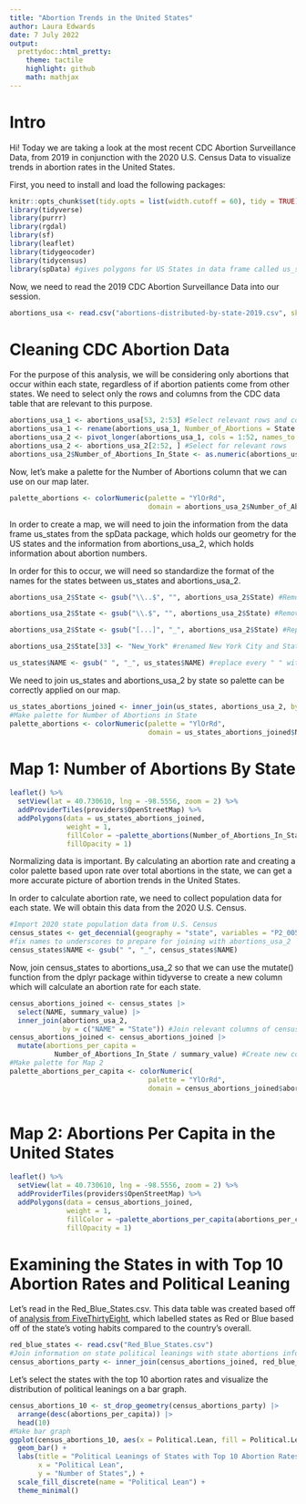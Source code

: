```yaml
---
title: "Abortion Trends in the United States"
author: Laura Edwards 
date: 7 July 2022
output: 
  prettydoc::html_pretty:
    theme: tactile
    highlight: github
    math: mathjax 
---
```


# Intro
Hi! Today we are taking a look at the most recent CDC Abortion Surveillance Data, from 2019 in conjunction with the 2020 U.S. Census Data to visualize trends in abortion rates in the United States.

First, you need to install and load the following packages:

```r
knitr::opts_chunk$set(tidy.opts = list(width.cutoff = 60), tidy = TRUE)
library(tidyverse)
library(purrr)
library(rgdal)
library(sf)
library(leaflet)
library(tidygeocoder)
library(tidycensus)
library(spData) #gives polygons for US States in data frame called us_states.
```

Now, we need to read the 2019 CDC Abortion Surveillance Data into our session. 
```r
abortions_usa <- read.csv("abortions-distributed-by-state-2019.csv", skip = 1)
```

# Cleaning CDC Abortion Data
For the purpose of this analysis, we will be considering only abortions that occur within each state, regardless of if abortion patients come from other states. We need to select only the rows and columns from the CDC data table that are relevant to this purpose. 

```r
abortions_usa_1 <- abortions_usa[53, 2:53] #Select relevant rows and columns
abortions_usa_1 <- rename(abortions_usa_1, Number_of_Abortions = State.Area) #Rename column to accurate, descriptive name
abortions_usa_2 <- pivot_longer(abortions_usa_1, cols = 1:52, names_to = "State", values_to = "Number_of_Abortions_In_State") #Pivot data table longer for more sensible information presentation and to prep for palette creation, which creates palettes based on a column, not a row, of values
abortions_usa_2 <- abortions_usa_2[2:52, ] #Select for relevant rows
abortions_usa_2$Number_of_Abortions_In_State <- as.numeric(abortions_usa_2$Number_of_Abortions_In_State) #Transform Number_of_Abortions_In_State column from "character" class to "numeric" so that the colorNumeric palette can determine the range of the numbers and assign to color palette
```
Now, let's make a palette for the Number of Abortions column that we can use on our map later. 
```r
palette_abortions <- colorNumeric(palette = "YlOrRd", 
                                  domain = abortions_usa_2$Number_of_Abortions_In_State)
```
In order to create a map, we will need to join the information from the data frame us_states from the spData package, which holds our geometry for the US states and the information from abortions_usa_2, which holds information about abortion numbers.

In order for this to occur, we will need so standardize the format of the names for the states between us_states and abortions_usa_2. 
```r
abortions_usa_2$State <- gsub("\\..$", "", abortions_usa_2$State) #Removed excess periods from certain states' names

abortions_usa_2$State <- gsub("\\.$", "", abortions_usa_2$State) #Removed excess periods from certain states' names

abortions_usa_2$State <- gsub("[...]", "_", abortions_usa_2$State) #Replaced '..." with "_" in certain states

abortions_usa_2$State[33] <- "New_York" #renamed New York City and State entry to New York

us_states$NAME <- gsub(" ", "_", us_states$NAME) #replace every " " with a "_" in us_states data frame to match with the name format for states in abortions_usa_2
```
We need to join us_states and abortions_usa_2 by state so palette can be correctly applied on our map.
```r
us_states_abortions_joined <- inner_join(us_states, abortions_usa_2, by = c("NAME" = "State"))
#Make palette for Number of Abortions in State
palette_abortions <- colorNumeric(palette = "YlOrRd", 
                                  domain = us_states_abortions_joined$Number_of_Abortions_In_State)
```
# Map 1: Number of Abortions By State
```r
leaflet() %>%
  setView(lat = 40.730610, lng = -98.5556, zoom = 2) %>% 
  addProviderTiles(providers$OpenStreetMap) %>%
  addPolygons(data = us_states_abortions_joined, 
              weight = 1,
              fillColor = ~palette_abortions(Number_of_Abortions_In_State),
              fillOpacity = 1)
```
Normalizing data is important. By calculating an abortion rate and creating a color palette based upon rate over total abortions in the state, we can get a more accurate picture of abortion trends in the United States.  

In order to calculate abortion rate, we need to collect population data for each state. We will obtain this data from the 2020 U.S. Census.
```r
#Import 2020 state population data from U.S. Census
census_states <- get_decennial(geography = "state", variables = "P2_005N", year = 2020, geometry = TRUE, summary_var = "P1_001N", show_call = TRUE)
#fix names to underscores to prepare for joining with abortions_usa_2
census_states$NAME <- gsub(" ", "_", census_states$NAME)
```
Now, join census_states to abortions_usa_2 so that we can use the mutate() function from the dplyr package within tidyverse to create a new column which will calculate an abortion rate for each state.
```r
census_abortions_joined <- census_states |> 
  select(NAME, summary_value) |>
  inner_join(abortions_usa_2, 
             by = c("NAME" = "State")) #Join relevant columns of census_states to abortions_usa_2
census_abortions_joined <- census_abortions_joined |> 
  mutate(abortions_per_capita = 
           Number_of_Abortions_In_State / summary_value) #Create new column in census_abortions_joined that calculates abortions per capita for each state
#Make palette for Map 2
palette_abortions_per_capita <- colorNumeric(
                                  palette = "YlOrRd", 
                                  domain = census_abortions_joined$abortions_per_capita)
        
```
# Map 2: Abortions Per Capita in the United States
```r
leaflet() %>%
  setView(lat = 40.730610, lng = -98.5556, zoom = 2) %>% 
  addProviderTiles(providers$OpenStreetMap) %>%
  addPolygons(data = census_abortions_joined, 
              weight = 1,
              fillColor = ~palette_abortions_per_capita(abortions_per_capita),
              fillOpacity = 1)
```
# Examining the States in with Top 10 Abortion Rates and Political Leaning

Let's read in the Red_Blue_States.csv. This data table was created based off of [analysis from FiveThirtyEight](https://fivethirtyeight.com/features/how-red-or-blue-is-your-state-your-congressional-district/), which labelled states as Red or Blue based off of the state's voting habits compared to the country's overall.  
```r
red_blue_states <- read.csv("Red_Blue_States.csv") 
#Join information on state political leanings with state abortions information
census_abortions_party <- inner_join(census_abortions_joined, red_blue_states, by = c("NAME" = "State"))
```
Let's select the states with the top 10 abortion rates and visualize the distribution of political leanings on a bar graph.
```r
census_abortions_10 <- st_drop_geometry(census_abortions_party) |>
  arrange(desc(abortions_per_capita)) |> 
  head(10)
#Make bar graph
ggplot(census_abortions_10, aes(x = Political.Lean, fill = Political.Lean)) + 
  geom_bar() +
  labs(title = "Political Leanings of States with Top 10 Abortion Rates in \n the United States as of 2019",
       x = "Political Lean", 
       y = "Number of States",) +
  scale_fill_discrete(name = "Political Lean") +
  theme_minimal() 

```





